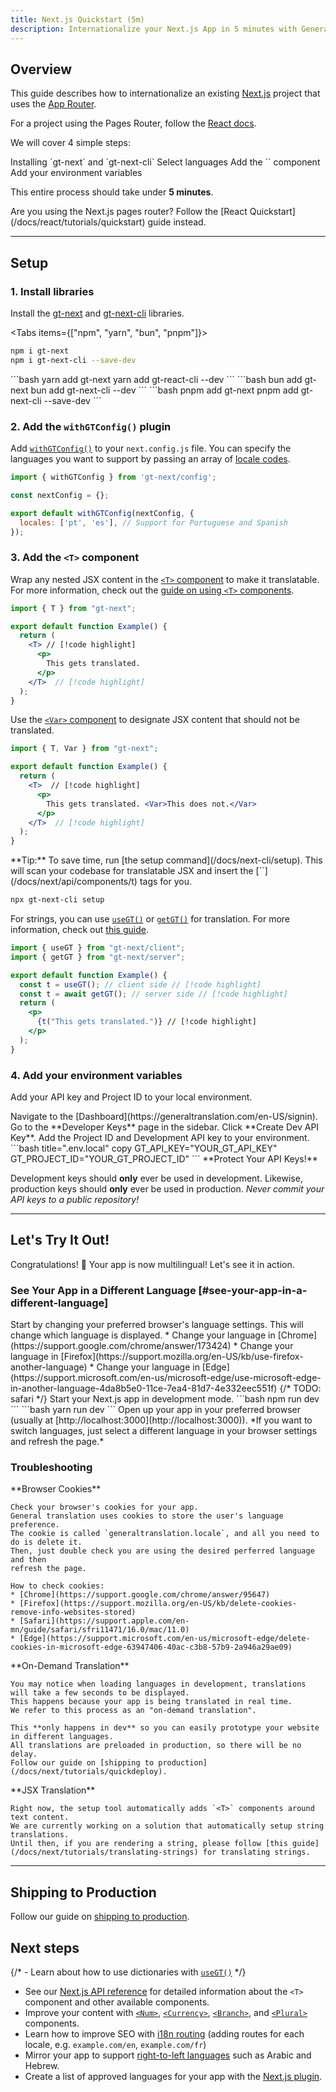 ```yaml
---
title: Next.js Quickstart (5m)
description: Internationalize your Next.js App in 5 minutes with General Translation
---
```


## Overview

This guide describes how to internationalize an existing [Next.js](https://nextjs.org) project that uses the [App Router](https://nextjs.org/docs#app-router-vs-pages-router).

For a project using the Pages Router, follow the [React docs](/docs/react/tutorials/quickstart).

We will cover 4 simple steps:

<Steps>
  <Step>
    Installing `gt-next` and `gt-next-cli`
  </Step>
  <Step>
    Select languages
  </Step>
  <Step>
    Add the `<T>` component
  </Step>
  <Step>
    Add your environment variables
  </Step>
</Steps>

This entire process should take under **5 minutes**.

<Callout>
  Are you using the Next.js pages router? Follow the [React Quickstart](/docs/react/tutorials/quickstart) guide instead.
</Callout>

---

## Setup

### 1. Install libraries

Install the [gt-next](https://www.npmjs.com/package/gt-next) and [gt-next-cli](https://www.npmjs.com/package/gt-next-cli) libraries.

<Tabs items={["npm", "yarn", "bun", "pnpm"]}>
  <Tab value="npm">
  ```bash 
  npm i gt-next
  npm i gt-next-cli --save-dev
  ``` 
  </Tab>
  <Tab value="yarn">
  ```bash 
  yarn add gt-next
  yarn add gt-react-cli --dev
  ```
  </Tab>
  <Tab value="bun">
  ```bash 
  bun add gt-next
  bun add gt-next-cli --dev
  ```
  </Tab>
  <Tab value="pnpm">
  ```bash 
  pnpm add gt-next
  pnpm add gt-next-cli --save-dev
  ```
  </Tab>
</Tabs>


### 2. Add the `withGTConfig()` plugin

Add [`withGTConfig()`](/docs/next/api/config/withGTConfig) to your `next.config.js` file.
You can specify the languages you want to support by passing an array of [locale codes](/docs/reference/supported-locales).

```js title="next.config.js" copy
import { withGTConfig } from 'gt-next/config';

const nextConfig = {};

export default withGTConfig(nextConfig, {
  locales: ['pt', 'es'], // Support for Portuguese and Spanish
});
```


### 3. Add the `<T>` component

Wrap any nested JSX content in the [`<T>` component](/docs/next/api/components/t) to make it translatable.
For more information, check out the [guide on using `<T>` components](/docs/next/reference/t-reference).

```jsx title="Example.js" copy
import { T } from "gt-next";

export default function Example() {
  return (
    <T> // [!code highlight]
      <p>
        This gets translated.
      </p>
    </T>  // [!code highlight]
  );
}
```

Use the [`<Var>` component](/docs/next/api/components/var) to designate JSX content that should not be translated.

```jsx title="Example.js" copy
import { T, Var } from "gt-next";

export default function Example() {
  return (
    <T>  // [!code highlight]
      <p>
        This gets translated. <Var>This does not.</Var>
      </p>
    </T>  // [!code highlight]
  );
}
```

<Callout type="info">
  **Tip:**
  To save time, run [the setup command](/docs/next-cli/setup).
  This will scan your codebase for translatable JSX and insert the [`<T>`](/docs/next/api/components/t) tags for you.

  ```bash title="shell" copy
  npx gt-next-cli setup
  ```
</Callout>

For strings, you can use [`useGT()`](/docs/next/api/strings/useGT) or [`getGT()`](/docs/next/api/strings/getGT) for translation.
For more information, check out [this guide](/docs/next/tutorials/translating-strings).

```jsx title="Example.js" copy
import { useGT } from "gt-next/client";
import { getGT } from "gt-next/server";

export default function Example() {
  const t = useGT(); // client side // [!code highlight]
  const t = await getGT(); // server side // [!code highlight]
  return (
    <p>
      {t("This gets translated.")} // [!code highlight]
    </p>
  );
}
```

### 4. Add your environment variables

Add your API key and Project ID to your local environment.

<Steps>
  <Step>
    Navigate to the [Dashboard](https://generaltranslation.com/en-US/signin).
    Go to the **Developer Keys** page in the sidebar.
  </Step>

  <Step>
    Click **Create Dev API Key**.
  </Step>

  <Step>
    Add the Project ID and Development API key to your environment.
    ```bash title=".env.local" copy
    GT_API_KEY="YOUR_GT_API_KEY"
    GT_PROJECT_ID="YOUR_GT_PROJECT_ID"
    ```
  </Step>
</Steps>
<Callout type="warn">
  **Protect Your API Keys!**

  Development keys should **only** ever be used in development.
  Likewise, production keys should **only** ever be used in production.
  *Never commit your API keys to a public repository!*
</Callout>

---

## Let's Try It Out!

Congratulations! 🥳 Your app is now multilingual! Let's see it in action.

### See Your App in a Different Language [#see-your-app-in-a-different-language]

<Steps>
  <Step>
    Start by changing your preferred browser's language settings. This will
    change which language is displayed. 
    * Change your language in [Chrome](https://support.google.com/chrome/answer/173424) 
    * Change your language in [Firefox](https://support.mozilla.org/en-US/kb/use-firefox-another-language)
    * Change your language in [Edge](https://support.microsoft.com/en-us/microsoft-edge/use-microsoft-edge-in-another-language-4da8b5e0-11ce-7ea4-81d7-4e332eec551f)
    {/* TODO: safari */}
  </Step>
  <Step>
    Start your Next.js app in development mode.
    <Tabs items={["npm", "yarn"]}>
      <Tab value="npm">
      ```bash
      npm run dev 
      ```
      </Tab>
      <Tab value="yarn">
      ```bash 
      yarn run dev 
      ```
      </Tab>
    </Tabs>
  </Step>
  <Step>
    Open up your app in your preferred browser (usually at
    [http://localhost:3000](http://localhost:3000)). *If you want to switch
    languages, just select a different language in your browser settings and
    refresh the page.*
  </Step>
</Steps>

### Troubleshooting

<Accordions>
  <Accordion title="My app's language is not changing, even though I've changed my browser's language.">
    **Browser Cookies**

    Check your browser's cookies for your app.
    General translation uses cookies to store the user's language preference.
    The cookie is called `generaltranslation.locale`, and all you need to do is delete it.
    Then, just double check you are using the desired perferred language and then
    refresh the page.

    How to check cookies:
    * [Chrome](https://support.google.com/chrome/answer/95647)
    * [Firefox](https://support.mozilla.org/en-US/kb/delete-cookies-remove-info-websites-stored)
    * [Safari](https://support.apple.com/en-mn/guide/safari/sfri11471/16.0/mac/11.0)
    * [Edge](https://support.microsoft.com/en-us/microsoft-edge/delete-cookies-in-microsoft-edge-63947406-40ac-c3b8-57b9-2a946a29ae09)
  </Accordion>
  <Accordion title="Why do languages take a long time to load in dev?">
    **On-Demand Translation**

    You may notice when loading languages in development, translations will take a few seconds to be displayed.
    This happens because your app is being translated in real time.
    We refer to this process as an "on-demand translation".
    
    This **only happens in dev** so you can easily prototype your website in different languages.
    All translations are preloaded in production, so there will be no delay.
    Follow our guide on [shipping to production](/docs/next/tutorials/quickdeploy).
  </Accordion>
  <Accordion title="Why are some things translating and others not?">
    **JSX Translation**

    Right now, the setup tool automatically adds `<T>` components around text content.
    We are currently working on a solution that automatically setup string translations.
    Until then, if you are rendering a string, please follow [this guide](/docs/next/tutorials/translating-strings) for translating strings.
  </Accordion>
</Accordions>

---

## Shipping to Production

Follow our guide on [shipping to production](/docs/next/tutorials/quickdeploy).

## Next steps
{/* - Learn about how to use dictionaries with [`useGT()`](/docs/next/reference/dictionary) */}
- See our [Next.js API reference](/docs/next/api/components/t) for detailed information about the `<T>` component and other available components.
- Improve your content with [`<Num>`](/docs/next/api/components/num), [`<Currency>`](/docs/next/api/components/currency),
 [`<Branch>`](/docs/next/api/components/branch), and [`<Plural>`](/docs/next/api/components/plural) components.
- Learn how to improve SEO with [i18n routing](/docs/next/guides/i18n-routing) (adding routes for each locale, e.g. `example.com/en`, `example.com/fr`)
- Mirror your app to support [right-to-left languages](/docs/next/guides/rtl) such as Arabic and Hebrew.
- Create a list of approved languages for your app with the [Next.js plugin](/docs/next/guides/locale-management#include-locales).
